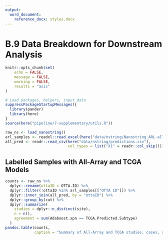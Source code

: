 ```yaml
---
output:
  word_document:
    reference_docx: styles.docx
---
```


# B.9 Data Breakdown for Downstream Analysis

```r
knitr::opts_chunk$set(
	echo = FALSE,
	message = FALSE,
	warning = FALSE,
	results = "asis"
)
```

```r
# Load packages, helpers, input data
suppressPackageStartupMessages({
  library(pander)
  library(here)
}
source(here("pipeline/7-supplementary/utils.R"))

raw_ns <- load_nanostring()
arl_samples <- readxl::read_excel(here("data/nstring/Nanostring_ARL-all samples-all gnes_20180607.xlsx"))
all_pred <- readr::read_csv(here("data/nstring/predictions.csv"),
                            col_types = list("X1" = readr::col_skip()))
```

## Labelled Samples with All-Array and TCGA Models

```r
counts <- raw_ns %>% 
  dplyr::rename(ottaID = OTTA.ID) %>% 
  dplyr::filter(!ottaID %in% arl_samples[["OTTA ID"]]) %>% 
  dplyr::inner_join(all_pred, by = "ottaID") %>% 
  dplyr::group_by(cut) %>% 
  dplyr::summarize(
    studies = dplyr::n_distinct(site),
    n = n(),
    agreement = sum(Adaboost.xpn == TCGA.Predicted.Subtype)
  )
pandoc.table(counts,
             caption = "Summary of All-Array and TCGA studies, cases, and gold-standard labels by dataset")
```
